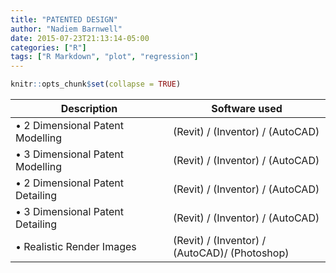 ```yaml
---
title: "PATENTED DESIGN"
author: "Nadiem Barnwell"
date: 2015-07-23T21:13:14-05:00
categories: ["R"]
tags: ["R Markdown", "plot", "regression"]
---
```


```r
knitr::opts_chunk$set(collapse = TRUE)
```

|                  Description                 |						Software used | 
|               --------------                 |         --------------   |   
| •	2 Dimensional Patent Modelling	           |			(Revit) / (Inventor) / (AutoCAD) |
| •	3 Dimensional Patent Modelling	           |			(Revit) / (Inventor) / (AutoCAD)  |
| •	2 Dimensional Patent Detailing	           |			(Revit) / (Inventor) / (AutoCAD) |
| •	3 Dimensional Patent Detailing	           |			(Revit) / (Inventor) / (AutoCAD)  |
| •	Realistic Render Images                    | 	  	(Revit) / (Inventor) / (AutoCAD)/ (Photoshop)|

